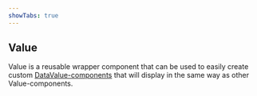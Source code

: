 ```yaml
---
showTabs: true
---
```


## Value

Value is a reusable wrapper component that can be used to easily create custom [DataValue-components](/uilib/extensions/deposit/DataValue) that will display in the same way as other Value-components.
